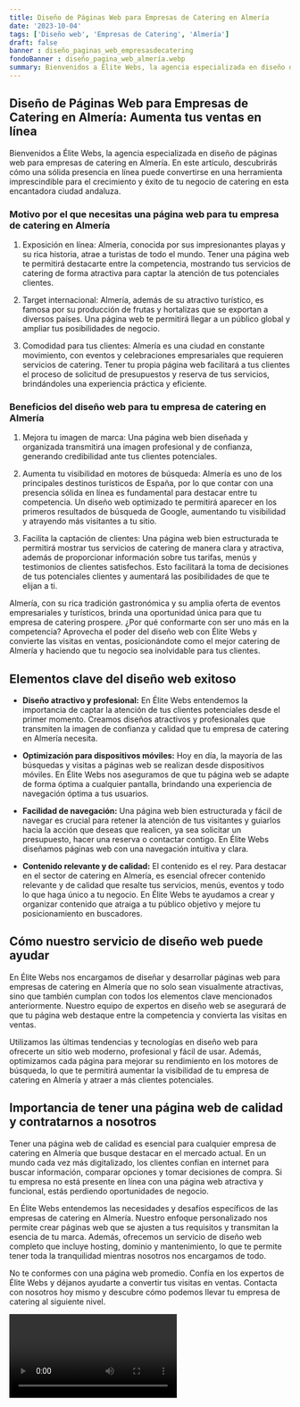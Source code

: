 ```yaml
---
title: Diseño de Páginas Web para Empresas de Catering en Almería
date: '2023-10-04'
tags: ['Diseño web', 'Empresas de Catering', 'Almería']
draft: false
banner : diseño_paginas_web_empresasdecatering
fondoBanner : diseño_pagina_web_almería.webp
summary: Bienvenidos a Élite Webs, la agencia especializada en diseño de páginas web para empresas de catering en Almería. En este artículo, descubrirás cómo una sólida presencia en línea puede convertirse en una herramienta imprescindible para el crecimiento y éxito de tu negocio de catering en esta encantadora ciudad andaluza.
---
```


## Diseño de Páginas Web para Empresas de Catering en Almería: Aumenta tus ventas en línea

Bienvenidos a Élite Webs, la agencia especializada en diseño de páginas web para empresas de catering en Almería. En este artículo, descubrirás cómo una sólida presencia en línea puede convertirse en una herramienta imprescindible para el crecimiento y éxito de tu negocio de catering en esta encantadora ciudad andaluza.

### Motivo por el que necesitas una página web para tu empresa de catering en Almería

1. Exposición en línea: Almería, conocida por sus impresionantes playas y su rica historia, atrae a turistas de todo el mundo. Tener una página web te permitirá destacarte entre la competencia, mostrando tus servicios de catering de forma atractiva para captar la atención de tus potenciales clientes.

2. Target internacional: Almería, además de su atractivo turístico, es famosa por su producción de frutas y hortalizas que se exportan a diversos países. Una página web te permitirá llegar a un público global y ampliar tus posibilidades de negocio.

3. Comodidad para tus clientes: Almería es una ciudad en constante movimiento, con eventos y celebraciones empresariales que requieren servicios de catering. Tener tu propia página web facilitará a tus clientes el proceso de solicitud de presupuestos y reserva de tus servicios, brindándoles una experiencia práctica y eficiente.

### Beneficios del diseño web para tu empresa de catering en Almería

1. Mejora tu imagen de marca: Una página web bien diseñada y organizada transmitirá una imagen profesional y de confianza, generando credibilidad ante tus clientes potenciales.

2. Aumenta tu visibilidad en motores de búsqueda: Almería es uno de los principales destinos turísticos de España, por lo que contar con una presencia sólida en línea es fundamental para destacar entre tu competencia. Un diseño web optimizado te permitirá aparecer en los primeros resultados de búsqueda de Google, aumentando tu visibilidad y atrayendo más visitantes a tu sitio.

3. Facilita la captación de clientes: Una página web bien estructurada te permitirá mostrar tus servicios de catering de manera clara y atractiva, además de proporcionar información sobre tus tarifas, menús y testimonios de clientes satisfechos. Esto facilitará la toma de decisiones de tus potenciales clientes y aumentará las posibilidades de que te elijan a ti.

Almería, con su rica tradición gastronómica y su amplia oferta de eventos empresariales y turísticos, brinda una oportunidad única para que tu empresa de catering prospere. ¿Por qué conformarte con ser uno más en la competencia? Aprovecha el poder del diseño web con Élite Webs y convierte las visitas en ventas, posicionándote como el mejor catering de Almería y haciendo que tu negocio sea inolvidable para tus clientes.

<GifSeo />

<Cta />

## Elementos clave del diseño web exitoso

- **Diseño atractivo y profesional:** En Élite Webs entendemos la importancia de captar la atención de tus clientes potenciales desde el primer momento. Creamos diseños atractivos y profesionales que transmiten la imagen de confianza y calidad que tu empresa de catering en Almería necesita.

- **Optimización para dispositivos móviles:** Hoy en día, la mayoría de las búsquedas y visitas a páginas web se realizan desde dispositivos móviles. En Élite Webs nos aseguramos de que tu página web se adapte de forma óptima a cualquier pantalla, brindando una experiencia de navegación óptima a tus usuarios.

- **Facilidad de navegación:** Una página web bien estructurada y fácil de navegar es crucial para retener la atención de tus visitantes y guiarlos hacia la acción que deseas que realicen, ya sea solicitar un presupuesto, hacer una reserva o contactar contigo. En Élite Webs diseñamos páginas web con una navegación intuitiva y clara.

- **Contenido relevante y de calidad:** El contenido es el rey. Para destacar en el sector de catering en Almería, es esencial ofrecer contenido relevante y de calidad que resalte tus servicios, menús, eventos y todo lo que haga único a tu negocio. En Élite Webs te ayudamos a crear y organizar contenido que atraiga a tu público objetivo y mejore tu posicionamiento en buscadores.

## Cómo nuestro servicio de diseño web puede ayudar

En Élite Webs nos encargamos de diseñar y desarrollar páginas web para empresas de catering en Almería que no solo sean visualmente atractivas, sino que también cumplan con todos los elementos clave mencionados anteriormente. Nuestro equipo de expertos en diseño web se asegurará de que tu página web destaque entre la competencia y convierta las visitas en ventas.

Utilizamos las últimas tendencias y tecnologías en diseño web para ofrecerte un sitio web moderno, profesional y fácil de usar. Además, optimizamos cada página para mejorar su rendimiento en los motores de búsqueda, lo que te permitirá aumentar la visibilidad de tu empresa de catering en Almería y atraer a más clientes potenciales.

## Importancia de tener una página web de calidad y contratarnos a nosotros

Tener una página web de calidad es esencial para cualquier empresa de catering en Almería que busque destacar en el mercado actual. En un mundo cada vez más digitalizado, los clientes confían en internet para buscar información, comparar opciones y tomar decisiones de compra. Si tu empresa no está presente en línea con una página web atractiva y funcional, estás perdiendo oportunidades de negocio.

En Élite Webs entendemos las necesidades y desafíos específicos de las empresas de catering en Almería. Nuestro enfoque personalizado nos permite crear páginas web que se ajusten a tus requisitos y transmitan la esencia de tu marca. Además, ofrecemos un servicio de diseño web completo que incluye hosting, dominio y mantenimiento, lo que te permite tener toda la tranquilidad mientras nosotros nos encargamos de todo.

No te conformes con una página web promedio. Confía en los expertos de Élite Webs y déjanos ayudarte a convertir tus visitas en ventas. Contacta con nosotros hoy mismo y descubre cómo podemos llevar tu empresa de catering al siguiente nivel.

<Video />

<CtaBot job='Empresas de Catering' city='Almería'/>

<Gmaps query='Almería+españa+maps' />